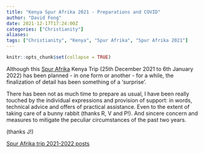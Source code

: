 ```yaml
---
title: "Kenya Spur Afrika 2021 - Preparations and COVID"
author: "David Fong"
date: 2021-12-17T17:24:00Z
categories: ["Christianity"]
aliases:
tags: ["Christianity", "Kenya", "Spur Afrika", "Spur Afrika 2021"]
---
```


```r
knitr::opts_chunk$set(collapse = TRUE)
```

Although this [Spur Afrika](https://spurafrika.org/) Kenya Trip (25th December 2021 to 6th January 2022) has been planned
- in one form or another - for a while, the finalization of detail has been
something of a 'surprise'.

There has been not as much time to prepare as usual, I have been really touched by
the individual expressions and provision of support: in words, technical advice and
offers of practical assistance. Even to the extent of taking care of a
bunny rabbit (thanks R, V and P!). And sincere concern and measures to mitigate
the peculiar circumstances of the past two years.

(thanks J!)

[Spur Afrika trip 2021-2022 posts](/spurafrika2021/)